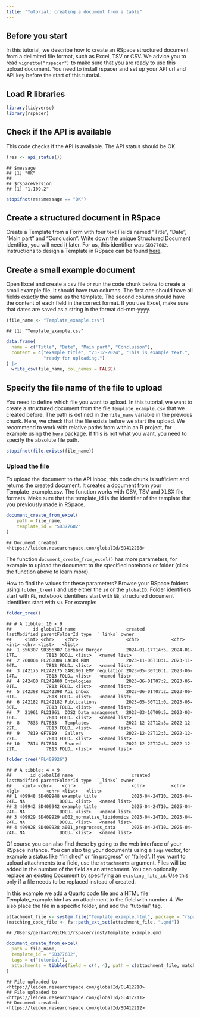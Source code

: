 ```yaml
---
title: "Tutorial: creating a document from a table"
---
```




## Before you start

In this tutorial, we describe how to create an RSpace structured document from a delimited file format, such as Excel, TSV or CSV.
We advice you to read `vignette("rspacer")` to make sure that you are ready to use this upload document.
You need to install rspacer and set up your API url and API key before the start of this tutorial.

## Load R libraries


``` r
library(tidyverse)
library(rspacer)
```

## Check if the API is available

This code checks if the API is available.
The API status should be OK.


``` r
(res <- api_status())
```

```
## $message
## [1] "OK"
## 
## $rspaceVersion
## [1] "1.109.2"
```

``` r
stopifnot(res$message == "OK")
```

## Create a structured document in RSpace

Create a Template from a Form with four text Fields named "Title", "Date", "Main part" and "Conclusion".
Write down the unique Structured Document identifier, you will need it later.
For us, this identifier was `SD377682`.
Instructions to design a Template in RSpace can be found [here](https://documentation.researchspace.com/article/wxfk9gf0a0-templates).

## Create a small example document

Open Excel and create a csv file or run the code chunk below to create a small example file.
It should have two columns.
The first one should have all fields exactly the same as the template.
The second column should have the content of each field in the correct format.
If you use Excel, make sure that dates are saved as a string in the format dd-mm-yyyy.


``` r
(file_name <- "Template_example.csv")
```

```
## [1] "Template_example.csv"
```

``` r
data.frame(
  name = c("Title", "Date", "Main part", "Conclusion"),
  content = c("example title", "23-12-2024", "This is example text.",
              "ready for uploading.")
) |>
  write_csv(file_name, col_names = FALSE)
```

## Specify the file name of the file to upload

You need to define which file you want to upload.
In this tutorial, we want to create a structured document from the file `Template_example.csv` that we created before.
The path is defined in the `file_name` variable in the previous chunk.
Here, we check that the file exists before we start the upload.
We recommend to work with relative paths from within an R project, for example using the [`here` package](https://here.r-lib.org/).
If this is not what you want, you need to specify the absolute file path.


``` r
stopifnot(file.exists(file_name))
```

### Upload the file

To upload the document to the API inbox, this code chunk is sufficient and returns the created document.
It creates a document from your Template_example.csv.
The function works with CSV, TSV and XLSX file formats.
Make sure that the template_id is the identifier of the template that you previously made in RSpace.


``` r
document_create_from_excel(
    path = file_name,
    template_id = "SD377682"
)
```

```
## Document created: <https://leiden.researchspace.com/globalId/SD412208>
```

The function `document_create_from_excel()` has more parameters, for example to upload the document to the specified notebook or folder (click the function above to learn more).

How to find the values for these parameters?
Browse your RSpace folders using `folder_tree()` and use either the `id` or the `globalID`.
Folder identifiers start with `FL`, notebook identifiers start with `NB`, structured document identifiers start with `SD`.
For example:


``` r
folder_tree()
```

```
## # A tibble: 10 × 9
##        id globalId name                   created          lastModified parentFolderId type  `_links` owner       
##     <int> <chr>    <chr>                  <chr>            <chr>                 <int> <chr> <list>   <list>      
##  1 356307 SD356307 Gerhard Burger         2024-01-17T14:5… 2024-01-17T…           7813 DOCU… <list>   <named list>
##  2 260004 FL260004 LACDR RDM              2023-11-06T10:1… 2023-11-06T…           7813 FOLD… <list>   <named list>
##  3 242175 FL242175 GABi001_EMP_regulation 2023-05-30T10:1… 2023-06-14T…           7813 FOLD… <list>   <named list>
##  4 242400 FL242400 Ontologies             2023-06-01T07:2… 2023-06-01T…           7813 FOLD… <list>   <named list>
##  5 242398 FL242398 Api Inbox              2023-06-01T07:2… 2023-06-01T…           7813 FOLD… <list>   <named list>
##  6 242182 FL242182 Publications           2023-05-30T11:0… 2023-05-30T…           7813 FOLD… <list>   <named list>
##  7  21961 FL21961  DDS2 Data management   2023-03-16T09:5… 2023-03-16T…           7813 FOLD… <list>   <named list>
##  8   7833 FL7833   Templates              2022-12-22T12:3… 2022-12-22T…           7813 FOLD… <list>   <named list>
##  9   7819 GF7819   Gallery                2022-12-22T12:3… 2022-12-22T…           7813 FOLD… <list>   <named list>
## 10   7814 FL7814   Shared                 2022-12-22T12:3… 2022-12-22T…           7813 FOLD… <list>   <named list>
```

``` r
folder_tree("FL409926")
```

```
## # A tibble: 4 × 9
##       id globalId name                      created        lastModified parentFolderId type  `_links` owner       
##    <int> <chr>    <chr>                     <chr>          <chr>        <lgl>          <chr> <list>   <list>      
## 1 409948 SD409948 example title             2025-04-24T10… 2025-04-24T… NA             DOCU… <list>   <named list>
## 2 409942 SD409942 example title             2025-04-24T10… 2025-04-24T… NA             DOCU… <list>   <named list>
## 3 409929 SD409929 a002_normalize_lipidomics 2025-04-24T10… 2025-04-24T… NA             DOCU… <list>   <named list>
## 4 409928 SD409928 a001_preprocess_data      2025-04-24T10… 2025-04-24T… NA             DOCU… <list>   <named list>
```

Of course you can also find these by going to the web interface of your RSpace instance.
You can also tag your documents using a `tags` vector, for example a status like "finished" or "in progress" or "failed".
If you want to upload attachments to a field, use the `attachments` argument.
Files will be added in the number of the field as an attachment.
You can optionally replace an existing Document by specifying an `existing_file_id`.
Use this only if a file needs to be replaced instead of created.

In this example we add a Quarto code file and a HTML file Template_example.html as an attachment to the field with number 4.
We also place the file in a specific folder, and add the "tutorial" tag.


``` r
attachment_file <- system.file("Template_example.html", package = "rspacer")
(matching_code_file <- fs::path_ext_set(attachment_file, ".qmd"))
```

```
## /Users/gerhard/GitHub/rspacer/inst/Template_example.qmd
```

``` r
document_create_from_excel(
  path = file_name,
  template_id = "SD377682",
  tags = c("tutorial"),
  attachments = tibble(field = c(4, 4), path = c(attachment_file, matching_code_file))
)
```

```
## File uploaded to <https://leiden.researchspace.com/globalId/GL412210>
## File uploaded to <https://leiden.researchspace.com/globalId/GL412211>
## Document created: <https://leiden.researchspace.com/globalId/SD412212>
```
